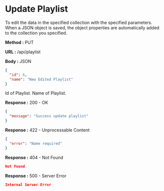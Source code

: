 
# Update Playlist

To edit the data in the specified collection with the specified parameters.
When a JSON object is saved, the object properties are automatically added to the collection you specified.

**Method :** <Badge variant="info">PUT</Badge>

**URL :** <Badge variant="dark">/api/playlist</Badge>

**Body :** <Badge variant="purple">JSON</Badge>

```json
{
  "id": 6,
  "name": "New Edited Playlist"
}
```

<Param name="id" type="number" required={true}>Id of Playlist.</Param>
<Param name="name" type="string" required={true}>Name of Playlist.</Param>

**Response :** <BadgeOutline variant="success">200 - OK</BadgeOutline>

```json
{
  "message": "Success update playlist"
}
```

**Response :** <BadgeOutline variant="info">422 - Unprocessable Content</BadgeOutline>

```json
{
  "error": "Name required"
}
```

**Response :** <BadgeOutline variant="warning">404 - Not Found</BadgeOutline>

```json
Not Found
```

**Response :** <BadgeOutline variant="danger">500 - Server Error</BadgeOutline>

```json
Internal Server Error
```
